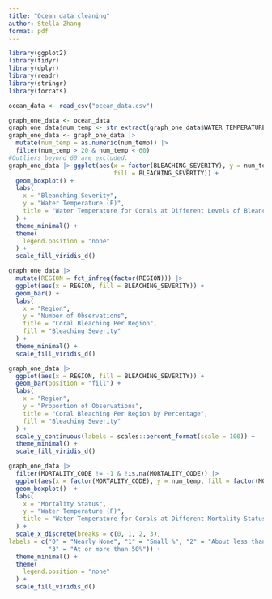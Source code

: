 ```yaml
---
title: "Ocean data cleaning"
author: Stella Zhang
format: pdf
---
```


```r
library(ggplot2)
library(tidyr)
library(dplyr)
library(readr)
library(stringr)
library(forcats)
```

```r
ocean_data <- read_csv("ocean_data.csv")
```

```r
graph_one_data <- ocean_data
graph_one_data$num_temp <- str_extract(graph_one_data$WATER_TEMPERATURE, "\\d+")
graph_one_data <- graph_one_data |> 
  mutate(num_temp = as.numeric(num_temp)) |>
  filter(num_temp > 20 & num_temp < 60)
#Outliers beyond 60 are excluded.
graph_one_data |> ggplot(aes(x = factor(BLEACHING_SEVERITY), y = num_temp, 
                             fill = BLEACHING_SEVERITY)) +
  geom_boxplot() +
  labs(
    x = "Bleanching Severity",
    y = "Water Temperature (F)",
    title = "Water Temperature for Corals at Different Levels of Bleanching Severity"
  ) + 
  theme_minimal() +
  theme(
    legend.position = "none"
  ) +
  scale_fill_viridis_d()
```

```r
graph_one_data |>
  mutate(REGION = fct_infreq(factor(REGION))) |>
  ggplot(aes(x = REGION, fill = BLEACHING_SEVERITY)) +
  geom_bar() +
  labs(
    x = "Region",
    y = "Number of Observations",
    title = "Coral Bleaching Per Region",
    fill = "Bleaching Severity"
  ) + 
  theme_minimal() +
  scale_fill_viridis_d() 
```

```r
graph_one_data |>
  ggplot(aes(x = REGION, fill = BLEACHING_SEVERITY)) +
  geom_bar(position = "fill") +
  labs(
    x = "Region",
    y = "Proportion of Observations",
    title = "Coral Bleaching Per Region by Percentage",
    fill = "Bleaching Severity"
  ) +
  scale_y_continuous(labels = scales::percent_format(scale = 100)) + 
  theme_minimal() +
  scale_fill_viridis_d()
```

```r
graph_one_data |>
  filter(MORTALITY_CODE != -1 & !is.na(MORTALITY_CODE)) |>
  ggplot(aes(x = factor(MORTALITY_CODE), y = num_temp, fill = factor(MORTALITY_CODE))) +
  geom_boxplot()  +
  labs(
    x = "Mortality Status",
    y = "Water Temperature (F)",
    title = "Water Temperature for Corals at Different Mortality Status"
  ) + 
  scale_x_discrete(breaks = c(0, 1, 2, 3), 
labels = c("0" = "Nearly None", "1" = "Small %", "2" = "About less than 50%", 
           "3" = "At or more than 50%")) + 
  theme_minimal() +
  theme(
    legend.position = "none"
  ) +
  scale_fill_viridis_d()
```

